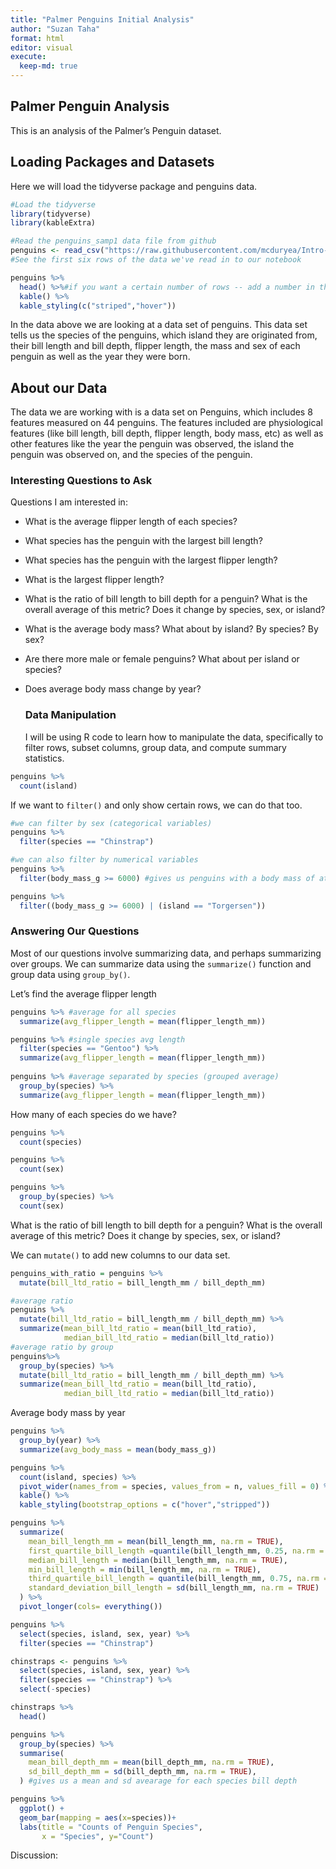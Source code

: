 ```yaml
---
title: "Palmer Penguins Initial Analysis"
author: "Suzan Taha"
format: html
editor: visual
execute: 
  keep-md: true
---
```


## Palmer Penguin Analysis

This is an analysis of the Palmer's Penguin dataset.

## Loading Packages and Datasets

Here we will load the tidyverse package and penguins data.

```r
#Load the tidyverse
library(tidyverse)
library(kableExtra)

#Read the penguins_samp1 data file from github
penguins <- read_csv("https://raw.githubusercontent.com/mcduryea/Intro-to-Bioinformatics/main/data/penguins_samp1.csv")
#See the first six rows of the data we've read in to our notebook

penguins %>% 
  head() %>%#if you want a certain number of rows -- add a number in the paranthases
  kable() %>%
  kable_styling(c("striped","hover"))
```

In the data above we are looking at a data set of penguins. This data set tells us the species of the penguins, which island they are originated from, their bill length and bill depth, flipper length, the mass and sex of each penguin as well as the year they were born.

## About our Data

The data we are working with is a data set on Penguins, which includes 8 features measured on 44 penguins. The features included are physiological features (like bill length, bill depth, flipper length, body mass, etc) as well as other features like the year the penguin was observed, the island the penguin was observed on, and the species of the penguin.

### Interesting Questions to Ask

Questions I am interested in:

-   What is the average flipper length of each species?

-   What species has the penguin with the largest bill length?

-   What species has the penguin with the largest flipper length?

-   What is the largest flipper length?

-   What is the ratio of bill length to bill depth for a penguin? What is the overall average of this metric? Does it change by species, sex, or island?

-   What is the average body mass? What about by island? By species? By sex?

-   Are there more male or female penguins? What about per island or species?

-   Does average body mass change by year?

    ### Data Manipulation

    I will be using R code to learn how to manipulate the data, specifically to filter rows, subset columns, group data, and compute summary statistics.

```r
penguins %>%
  count(island)
```

If we want to `filter()` and only show certain rows, we can do that too.

```r
#we can filter by sex (categorical variables)
penguins %>%
  filter(species == "Chinstrap")

#we can also filter by numerical variables
penguins %>%
  filter(body_mass_g >= 6000) #gives us penguins with a body mass of at least 6000grams

penguins %>%
  filter((body_mass_g >= 6000) | (island == "Torgersen"))
```

### Answering Our Questions

Most of our questions involve summarizing data, and perhaps summarizing over groups. We can summarize data using the `summarize()` function and group data using `group_by()`.

Let's find the average flipper length

```r
penguins %>% #average for all species
  summarize(avg_flipper_length = mean(flipper_length_mm))

penguins %>% #single species avg length
  filter(species == "Gentoo") %>%
  summarize(avg_flipper_length = mean(flipper_length_mm))
            
penguins %>% #average separated by species (grouped average)
  group_by(species) %>%
  summarize(avg_flipper_length = mean(flipper_length_mm))

```

How many of each species do we have?

```r
penguins %>%
  count(species)
```

```r
penguins %>%
  count(sex)
```

```r
penguins %>%
  group_by(species) %>%
  count(sex)
```

What is the ratio of bill length to bill depth for a penguin? What is the overall average of this metric? Does it change by species, sex, or island?

We can `mutate()` to add new columns to our data set.

```r
penguins_with_ratio = penguins %>%
  mutate(bill_ltd_ratio = bill_length_mm / bill_depth_mm)

#average ratio
penguins %>%
  mutate(bill_ltd_ratio = bill_length_mm / bill_depth_mm) %>%
  summarize(mean_bill_ltd_ratio = mean(bill_ltd_ratio),
            median_bill_ltd_ratio = median(bill_ltd_ratio))
#average ratio by group 
penguins%>%
  group_by(species) %>%
  mutate(bill_ltd_ratio = bill_length_mm / bill_depth_mm) %>%
  summarize(mean_bill_ltd_ratio = mean(bill_ltd_ratio),
            median_bill_ltd_ratio = median(bill_ltd_ratio))

```

Average body mass by year

```r
penguins %>%
  group_by(year) %>%
  summarize(avg_body_mass = mean(body_mass_g))
```

```r
penguins %>%
  count(island, species) %>%
  pivot_wider(names_from = species, values_from = n, values_fill = 0) %>%
  kable() %>%
  kable_styling(bootstrap_options = c("hover","stripped"))
```

```r
penguins %>%
  summarize(
    mean_bill_length_mm = mean(bill_length_mm, na.rm = TRUE),
    first_quartile_bill_length =quantile(bill_length_mm, 0.25, na.rm = TRUE),
    median_bill_length = median(bill_length_mm, na.rm = TRUE),
    min_bill_length = min(bill_length_mm, na.rm = TRUE),
    third_quartile_bill_length = quantile(bill_length_mm, 0.75, na.rm = TRUE),
    standard_deviation_bill_length = sd(bill_length_mm, na.rm = TRUE)
  ) %>%
  pivot_longer(cols= everything())

```

```r
penguins %>%
  select(species, island, sex, year) %>%
  filter(species == "Chinstrap")
```

```r
chinstraps <- penguins %>%
  select(species, island, sex, year) %>%
  filter(species == "Chinstrap") %>%
  select(-species)

chinstraps %>%
  head()
```

```r
penguins %>%
  group_by(species) %>%
  summarise(
    mean_bill_depth_mm = mean(bill_depth_mm, na.rm = TRUE),
    sd_bill_depth_mm = sd(bill_depth_mm, na.rm = TRUE),
  ) #gives us a mean and sd avearage for each species bill depth
```

```r
penguins %>%
  ggplot() + 
  geom_bar(mapping = aes(x=species))+
  labs(title = "Counts of Penguin Species",
       x = "Species", y="Count")
```

Discussion:
